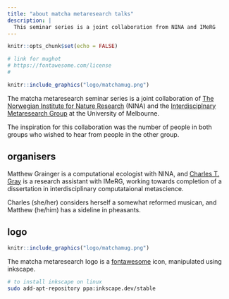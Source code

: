 ```yaml
---
title: "about matcha metaresearch talks"
description: |
  This seminar series is a joint collaboration from NINA and IMeRG 
---
```


```r
knitr::opts_chunk$set(echo = FALSE)
```

```r

# link for mughot
# https://fontawesome.com/license
# 
```

```r
knitr::include_graphics("logo/matchamug.png")
```

The matcha metaresearch seminar series is a joint collaboration of [The Norwegian Institute for Nature Research](https://www.nina.no/english/) (NINA) and the [Interdisciplnary Metaresearch Group](https://imerg.info/) at the University of Melbourne. 

The inspiration for this collaboration was the number of people in both groups who wished to hear from people in the other group. 

## organisers

Matthew Grainger is a computational ecologist with NINA, and [Charles T. Gray](https://softloud.github.io/onetimetrophybitch/about.html) is a research assistant with IMeRG, working towards completion of a dissertation in interdisciplinary computataional metascience. 

Charles (she/her) considers herself a somewhat reformed musican, and Matthew (he/him) has a sideline in pheasants. 


## logo

```r
knitr::include_graphics("logo/matchamug.png")
```

The matcha metaresearch logo is a [fontawesome](https://fontawesome.com/license) icon, manipulated using inkscape. 

```bash
# to install inkscape on linux
sudo add-apt-repository ppa:inkscape.dev/stable

```

